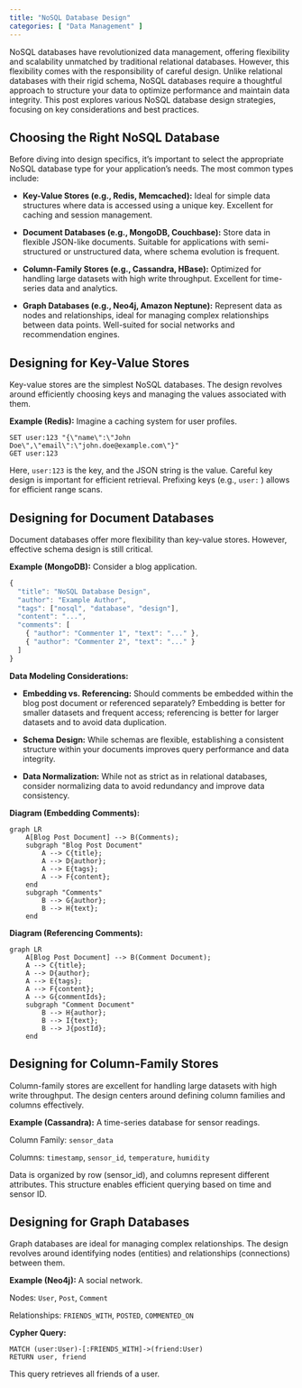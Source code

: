 ```yaml
---
title: "NoSQL Database Design"
categories: [ "Data Management" ]
---
```



NoSQL databases have revolutionized data management, offering flexibility and scalability unmatched by traditional relational databases.  However, this flexibility comes with the responsibility of careful design.  Unlike relational databases with their rigid schema, NoSQL databases require a thoughtful approach to structure your data to optimize performance and maintain data integrity. This post explores various NoSQL database design strategies, focusing on key considerations and best practices.


## Choosing the Right NoSQL Database

Before diving into design specifics, it's important to select the appropriate NoSQL database type for your application's needs. The most common types include:

* **Key-Value Stores (e.g., Redis, Memcached):** Ideal for simple data structures where data is accessed using a unique key.  Excellent for caching and session management.

* **Document Databases (e.g., MongoDB, Couchbase):** Store data in flexible JSON-like documents.  Suitable for applications with semi-structured or unstructured data, where schema evolution is frequent.

* **Column-Family Stores (e.g., Cassandra, HBase):** Optimized for handling large datasets with high write throughput.  Excellent for time-series data and analytics.

* **Graph Databases (e.g., Neo4j, Amazon Neptune):** Represent data as nodes and relationships, ideal for managing complex relationships between data points.  Well-suited for social networks and recommendation engines.


## Designing for Key-Value Stores

Key-value stores are the simplest NoSQL databases. The design revolves around efficiently choosing keys and managing the values associated with them.

**Example (Redis):**  Imagine a caching system for user profiles.

```
SET user:123 "{\"name\":\"John Doe\",\"email\":\"john.doe@example.com\"}"
GET user:123 
```

Here, `user:123` is the key, and the JSON string is the value.  Careful key design is important for efficient retrieval.  Prefixing keys (e.g., `user:` ) allows for efficient range scans.


## Designing for Document Databases

Document databases offer more flexibility than key-value stores.  However, effective schema design is still critical.

**Example (MongoDB):**  Consider a blog application.

```javascript
{
  "title": "NoSQL Database Design",
  "author": "Example Author",
  "tags": ["nosql", "database", "design"],
  "content": "...",
  "comments": [
    { "author": "Commenter 1", "text": "..." },
    { "author": "Commenter 2", "text": "..." }
  ]
}
```

**Data Modeling Considerations:**

* **Embedding vs. Referencing:**  Should comments be embedded within the blog post document or referenced separately? Embedding is better for smaller datasets and frequent access; referencing is better for larger datasets and to avoid data duplication.

* **Schema Design:**  While schemas are flexible, establishing a consistent structure within your documents improves query performance and data integrity.

* **Data Normalization:**  While not as strict as in relational databases, consider normalizing data to avoid redundancy and improve data consistency.


**Diagram (Embedding Comments):**

```mermaid
graph LR
    A[Blog Post Document] --> B(Comments);
    subgraph "Blog Post Document"
        A --> C{title};
        A --> D{author};
        A --> E{tags};
        A --> F{content};
    end
    subgraph "Comments"
        B --> G{author};
        B --> H{text};
    end

```

**Diagram (Referencing Comments):**

```mermaid
graph LR
    A[Blog Post Document] --> B(Comment Document);
    A --> C{title};
    A --> D{author};
    A --> E{tags};
    A --> F{content};
    A --> G{commentIds};
    subgraph "Comment Document"
        B --> H{author};
        B --> I{text};
        B --> J{postId};
    end
```


## Designing for Column-Family Stores

Column-family stores are excellent for handling large datasets with high write throughput.  The design centers around defining column families and columns effectively.

**Example (Cassandra):**  A time-series database for sensor readings.

Column Family: `sensor_data`

Columns: `timestamp`, `sensor_id`, `temperature`, `humidity`


Data is organized by row (sensor_id), and columns represent different attributes. This structure enables efficient querying based on time and sensor ID.


## Designing for Graph Databases

Graph databases are ideal for managing complex relationships.  The design revolves around identifying nodes (entities) and relationships (connections) between them.

**Example (Neo4j):**  A social network.

Nodes: `User`, `Post`, `Comment`

Relationships: `FRIENDS_WITH`, `POSTED`, `COMMENTED_ON`

**Cypher Query:**

```cypher
MATCH (user:User)-[:FRIENDS_WITH]->(friend:User)
RETURN user, friend
```

This query retrieves all friends of a user.




